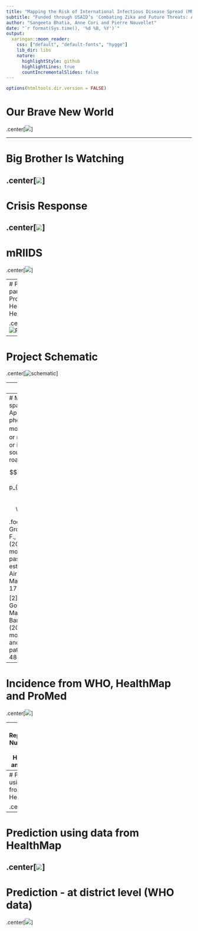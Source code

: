 ```yaml
---
title: "Mapping the Risk of International Infectious Disease Spread (MRIIDS)"
subtitle: "Funded through USAID’s 'Combating Zika and Future Threats: A Grand Challenge for Development' program"
author: "Sangeeta Bhatia, Anne Cori and Pierre Nouvellet"
date: "`r format(Sys.time(), '%d %B, %Y')`"
output:
  xaringan::moon_reader:
    css: ["default", "default-fonts", "hygge"]
    lib_dir: libs
    nature:
      highlightStyle: github
      highlightLines: true
      countIncrementalSlides: false
---
```


```r
options(htmltools.dir.version = FALSE)
```

# Our Brave New World

.center[![](figures/real-transport-and-communication-costs.png)]

---

# Big Brother Is Watching

.center[![](figures/digital-surveillance.png)]
---

# Crisis Response 

.center[![](figures/who-ebola-response-team.png)]
---

# mRIIDS
.center[![](figures/mriids-beta.png)]

---
# Project partners - ProMed, HealthMap and HealthSites

.center[![Partners](milestone-6/ms6-figures/logo.png)]
---

# Project Schematic

.center[![schematic](milestone-6/ms6-figures/schematic.png)]

---
# Model

Excpected number of cases at a location is influenced by
1. local past incidence;
2. pathogen characteristics - reproduction number, serial interval;
3. local health access quality; 
4. movement between neighboring locations

$$I_{j, t} \sim Pois\left( \sum_{i = 1}^{n} {\left( p_{i \rightarrow j}
  R_{t, i} \sum_{s = 1}^{t}{I_{i, t - s} w_{s}}\right)} \right),$$
where
$$R_{t, i} := f(haq_i, R_0, t).$$

$haq_i$ is a measure of health access quality index at a given location.


---
# Movement between spatial units
Approximated by a phenomenological model (e.g. gravity<sup>1</sup> or radiation model<sup>2</sup>), or informed by other sources such as air or road traffic data.

$$p_{i \rightarrow j} = (1 - p_{stay}^i)\frac{\phi_{i \rightarrow j}}{\sum_{x}{\phi_{i \rightarrow
  j}}}$$
  
.footnote[[1] Grosche, T., Rothlauf, F., & Heinzl, A. (2007). Gravity models for airline passenger volume estimation. Journal of Air Transport Management, 13(4), 175-183.

[2] Simini, F., González, M. C., Maritan, A., & Barabási, A. L. (2012). A universal model for mobility and migration patterns. Nature, 484(7392), 96.]
---


# Incidence from WHO, HealthMap and ProMed

.center[![](figures/who_hm_pm_weekly_incid-2.png)]

---
# Reproduction Number from WHO, HealthMap and ProMed

.center[![](figures/who_vs_hm_vs_pm-2.png)]

---
# Prediction using data from HealthMap

.center[![](figures/healthmap-91-49.png)]

---

# Prediction using data from HealthMap
.center[![](figures/healthmap-189-49.png)]
---

# Prediction - at district level (WHO data)

.center[![](figures/SIERRALEONE-91-49.png)]





